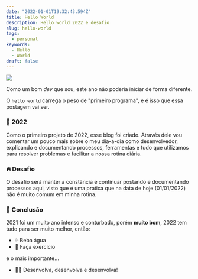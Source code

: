 ```yaml
---
date: "2022-01-01T19:32:43.594Z"
title: Hello World
description: Hello world 2022 e desafio
slug: hello-world
tags:
  - personal
keywords:
  - Hello
  - World
draft: false
---
```


![](/images/content/hello-world/hello-world.jpg)

Como um bom _dev_ que sou, este ano não poderia iniciar de forma diferente.

O `hello world` carrega o peso de "primeiro programa", e é isso que essa postagem vai ser.

### 🎉 2022

Como o primeiro projeto de 2022, esse blog foi criado. Através dele vou comentar um pouco mais sobre o meu dia-a-dia como desenvolvedor, explicando e documentando processos, ferramentas e tudo que utilizamos para resolver problemas e facilitar a nossa rotina diária.

### 🔥 Desafio

O desafio será manter a constância e continuar postando e documentando processos aqui, visto que é uma pratica que na data de hoje (01/01/2022) não é muito comum em minha rotina.

### 📝 Conclusão

2021 foi um muito ano intenso e conturbado, porém **muito bom**, 2022 tem tudo para ser muito melhor, então:

- 💦 Beba água
- 💪 Faça exercício

e o mais importante...

- 🧑‍💻 Desenvolva, desenvolva e desenvolva!
